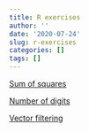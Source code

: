 ```yaml
---
title: R exercises
author: ''
date: '2020-07-24'
slug: r-exercises
categories: []
tags: []
---
```


[Sum of squares](/R_exercises/sum_sq.html)

[Number of digits](/R_exercises/number_digits.html)

[Vector filtering](/R_exercises/filter_vec.html)
